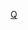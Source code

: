 {{Image label begin|image=Quneitra blank districts.png|width={{{width|100}}}|float={{{float|none}}}}}
{{Image label small|x=0.20|y=0.48421052|scale={{{width|100}}}|text=[[Image:Capital city marker.svg|13px|center]]'''[[庫奈特拉區]]'''}}
{{Image label small|x=0.20|y=1.40|scale={{{width|100}}}|text=[[弗克區]]}}
{{Image label end}}<noinclude>
{{Documentation|Template:Image label begin/doc}}
[[Category:敘利亞行政區劃模板|Q]]
</noinclude>